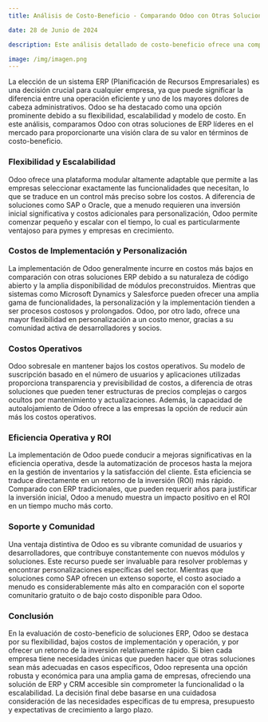 ```yaml
---
title: Análisis de Costo-Beneficio - Comparando Odoo con Otras Soluciones de ERP

date: 28 de Junio de 2024

description: Este análisis detallado de costo-beneficio ofrece una comparación entre Odoo y otras soluciones de ERP populares, destacando las ventajas económicas y operativas de elegir Odoo para tu empresa.

image: /img/imagen.png
---
```


La elección de un sistema ERP (Planificación de Recursos Empresariales) es una decisión crucial para cualquier empresa, ya que puede significar la diferencia entre una operación eficiente y uno de los mayores dolores de cabeza administrativos. Odoo se ha destacado como una opción prominente debido a su flexibilidad, escalabilidad y modelo de costo. En este análisis, comparamos Odoo con otras soluciones de ERP líderes en el mercado para proporcionarte una visión clara de su valor en términos de costo-beneficio.

### **Flexibilidad y Escalabilidad**

Odoo ofrece una plataforma modular altamente adaptable que permite a las empresas seleccionar exactamente las funcionalidades que necesitan, lo que se traduce en un control más preciso sobre los costos. A diferencia de soluciones como SAP o Oracle, que a menudo requieren una inversión inicial significativa y costos adicionales para personalización, Odoo permite comenzar pequeño y escalar con el tiempo, lo cual es particularmente ventajoso para pymes y empresas en crecimiento.

### **Costos de Implementación y Personalización**

La implementación de Odoo generalmente incurre en costos más bajos en comparación con otras soluciones ERP debido a su naturaleza de código abierto y la amplia disponibilidad de módulos preconstruidos. Mientras que sistemas como Microsoft Dynamics y Salesforce pueden ofrecer una amplia gama de funcionalidades, la personalización y la implementación tienden a ser procesos costosos y prolongados. Odoo, por otro lado, ofrece una mayor flexibilidad en personalización a un costo menor, gracias a su comunidad activa de desarrolladores y socios.

### **Costos Operativos**

Odoo sobresale en mantener bajos los costos operativos. Su modelo de suscripción basado en el número de usuarios y aplicaciones utilizadas proporciona transparencia y previsibilidad de costos, a diferencia de otras soluciones que pueden tener estructuras de precios complejas o cargos ocultos por mantenimiento y actualizaciones. Además, la capacidad de autoalojamiento de Odoo ofrece a las empresas la opción de reducir aún más los costos operativos.

### **Eficiencia Operativa y ROI**

La implementación de Odoo puede conducir a mejoras significativas en la eficiencia operativa, desde la automatización de procesos hasta la mejora en la gestión de inventarios y la satisfacción del cliente. Esta eficiencia se traduce directamente en un retorno de la inversión (ROI) más rápido. Comparado con ERP tradicionales, que pueden requerir años para justificar la inversión inicial, Odoo a menudo muestra un impacto positivo en el ROI en un tiempo mucho más corto.

### **Soporte y Comunidad**

Una ventaja distintiva de Odoo es su vibrante comunidad de usuarios y desarrolladores, que contribuye constantemente con nuevos módulos y soluciones. Este recurso puede ser invaluable para resolver problemas y encontrar personalizaciones específicas del sector. Mientras que soluciones como SAP ofrecen un extenso soporte, el costo asociado a menudo es considerablemente más alto en comparación con el soporte comunitario gratuito o de bajo costo disponible para Odoo.

### **Conclusión**

En la evaluación de costo-beneficio de soluciones ERP, Odoo se destaca por su flexibilidad, bajos costos de implementación y operación, y por ofrecer un retorno de la inversión relativamente rápido. Si bien cada empresa tiene necesidades únicas que pueden hacer que otras soluciones sean más adecuadas en casos específicos, Odoo representa una opción robusta y económica para una amplia gama de empresas, ofreciendo una solución de ERP y CRM accesible sin comprometer la funcionalidad o la escalabilidad. La decisión final debe basarse en una cuidadosa consideración de las necesidades específicas de tu empresa, presupuesto y expectativas de crecimiento a largo plazo.